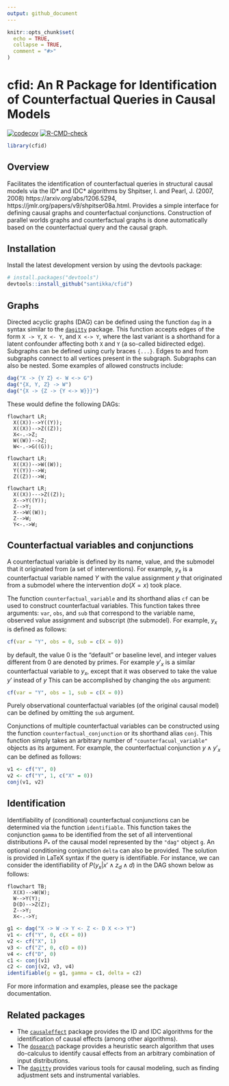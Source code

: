 ```yaml
---
output: github_document
---
```


```r
knitr::opts_chunk$set(
  echo = TRUE,
  collapse = TRUE,
  comment = "#>"
)
```

# cfid: An R Package for Identification of Counterfactual Queries in Causal Models

<!-- Badges -->
[![codecov](https://codecov.io/gh/santikka/cfid/branch/main/graph/badge.svg?token=13KFY7ULZ4)](https://codecov.io/gh/santikka/cfid)
[![R-CMD-check](https://github.com/santikka/cfid/workflows/R-CMD-check/badge.svg)](https://github.com/santikka/cfid/actions)


```r
library(cfid)
```

## Overview

Facilitates the identification of counterfactual queries in structural causal 
models via the ID* and IDC* algorithms by Shpitser, I. and Pearl, J. (2007, 2008) 
https://arxiv.org/abs/1206.5294,
https://jmlr.org/papers/v9/shpitser08a.html. Provides a simple interface for 
defining causal graphs and counterfactual conjunctions. Construction of parallel
worlds graphs and counterfactual graphs is done automatically based on the 
counterfactual query and the causal graph.

## Installation

Install the latest development version by using the devtools package:
```r
# install.packages("devtools")
devtools::install_github("santikka/cfid")
```

## Graphs

Directed acyclic graphs (DAG) can be defined using the function `dag` in a syntax
similar to the [`dagitty`](https://cran.r-project.org/package=dagitty) package.
This function accepts
edges of the form `X -> Y`, `X <- Y`, and `X <-> Y`, where the last variant is 
a shorthand for a latent confounder affecting both `X` and `Y` (a so-called
bidirected edge). Subgraphs can be defined using curly braces `{...}`. Edges
to and from subgraphs connect to all vertices present in the subgraph. Subgraphs
can also be nested. Some examples of allowed constructs include:
```r
dag("X -> {Y Z} <- W <-> G")
dag("{X, Y, Z} -> W")
dag("{X -> {Z -> {Y <-> W}}}")
```
These would define the following DAGs:
```mermaid
flowchart LR;
  X((X))-->Y((Y));
  X((X))-->Z((Z));
  X<-.->Z;
  W((W))-->Z;
  W<-.->G((G));
```

```mermaid
flowchart LR;
  X((X))-->W((W));
  Y((Y))-->W;
  Z((Z))-->W;
```

```mermaid
flowchart LR;
  X((X))--->Z((Z));
  X-->Y((Y));
  Z-->Y;
  X-->W((W));
  Z-->W;
  Y<-.->W;
```

## Counterfactual variables and conjunctions

A counterfactual variable is defined by its name, value, and the submodel that
it originated from (a set of interventions). For example, $y_x$ is a counterfactual
variable named $Y$ with the value assignment $y$ that originated from a submodel
where the intervention $do(X = x)$ took place.

The function `counterfactual_variable`
and its shorthand alias `cf` can be used to construct counterfactual variables.
This function takes three arguments: `var`, `obs`, and `sub` that correspond
to the variable name, observed value assignment and subscript (the submodel).
For example, $y_x$ is defined as follows:
```r
cf(var = "Y", obs = 0, sub = c(X = 0))
```
by default, the value 0 is the "default" or baseline level, and integer values
different from 0 are denoted by primes. For example $y'_x$ is a similar counterfactual
variable to $y_x$, except that it was observed to take the value $y'$ instead of $y$
This can be accomplished by changing the `obs` argument:
```r
cf(var = "Y", obs = 1, sub = c(X = 0))
```
Purely observational counterfactual variables (of the original causal model)
can be defined by omitting the `sub` argument.

Conjunctions of multiple counterfactual variables can be constructed using the
function `counterfactual_conjunction` or its shorthand alias `conj`. This
function simply takes an arbitrary number of `"counterfacual_variable"` objects
as its argument. For example, the counterfactual conjunction 
$y \wedge y'_x$ can be defined as follows:
```r
v1 <- cf("Y", 0)
v2 <- cf("Y", 1, c("X" = 0))
conj(v1, v2)
```

## Identification

Identifiability of (conditional) counterfactual conjunctions can be determined 
via the function `identifiable`. This function takes the conjunction `gamma` to 
be identified from the set of all interventional distributions $P_*$ of the causal
model represented by the `"dag"` object `g`. An optional conditioning conjunction
`delta` can also be provided. The solution is provided in LaTeX syntax if the
query is identifiable. For instance, we can consider the identifiability
of $P(y_x|x' \wedge z_d \wedge d)$ in the DAG shown below as follows:
```mermaid
flowchart TB;
  X(X)-->W(W);
  W-->Y(Y);
  D(D)-->Z(Z);
  Z-->Y;
  X<-.->Y;
```
```r
g1 <- dag("X -> W -> Y <- Z <- D X <-> Y")
v1 <- cf("Y", 0, c(X = 0))
v2 <- cf("X", 1)
v3 <- cf("Z", 0, c(D = 0))
v4 <- cf("D", 0)
c1 <- conj(v1)
c2 <- conj(v2, v3, v4)
identifiable(g = g1, gamma = c1, delta = c2)
```
For more information and examples, please see the package documentation.

## Related packages

 - The [`causaleffect`](https://cran.r-project.org/package=causaleffect) 
   package provides the ID and IDC algorithms for
   the identification of causal effects (among other algorithms).
 - The [`dosearch`](https://cran.r-project.org/package=dosearch) 
   package provides a heuristic search algorithm that uses
   do-calculus to identify causal effects from an arbitrary combination of
   input distributions.
 - The [`dagitty`](https://cran.r-project.org/package=dagitty) provides various
   tools for causal modeling, such as finding adjustment sets and instrumental
   variables.
